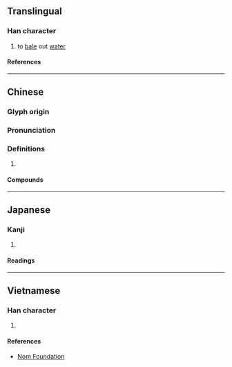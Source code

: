 {{character info/new}}
==Translingual==

===Han character===
{{Han char|rn=63|rad=戶|as=04|sn=8|four=30247|canj=HSYJ,ISYJ|ids=⿸户斗(GH),⿸戶斗(TJK)}}

# to [[bale]] out [[water]]

====References====
{{Han ref|kx=0415.100|dkj=11711|dj=0759.140|hdz=32261.010|uh=623D}}

----

==Chinese==
{{zh-forms}}

===Glyph origin===
{{Han etym}}

===Pronunciation===
{{zh-pron
|m=hù
|c=fu3
|mn=ml:hò͘
|mc=y
|oc=y
|ma=
|cat=
}}

===Definitions===
{{zh-hanzi}}

# {{rfdef|zh}}

====Compounds====
{{zh-der|戽斗|戽水|水戽|風戽}}

----

==Japanese==

===Kanji===
{{ja-kanji|grade=|rs=戶04}}

# {{defn|lang=ja|sort=戶04}}

====Readings====
{{ja-readings
|on=こ, ご, く
|kun=くむ, あかくみ
}}

----

==Vietnamese==

===Han character===
{{vi-readings|rs=戶04|reading=hố}}

# {{defn|lang=vi|sort=戶04}}

====References====
* [http://nomfoundation.org/common/nom_details.php?codepoint=623d Nom Foundation]